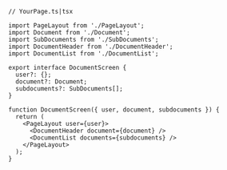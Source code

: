 ```tsx
// YourPage.ts|tsx

import PageLayout from './PageLayout';
import Document from './Document';
import SubDocuments from './SubDocuments';
import DocumentHeader from './DocumentHeader';
import DocumentList from './DocumentList';

export interface DocumentScreen {
  user?: {};
  document?: Document;
  subdocuments?: SubDocuments[];
}

function DocumentScreen({ user, document, subdocuments }) {
  return (
    <PageLayout user={user}>
      <DocumentHeader document={document} />
      <DocumentList documents={subdocuments} />
    </PageLayout>
  );
}
```